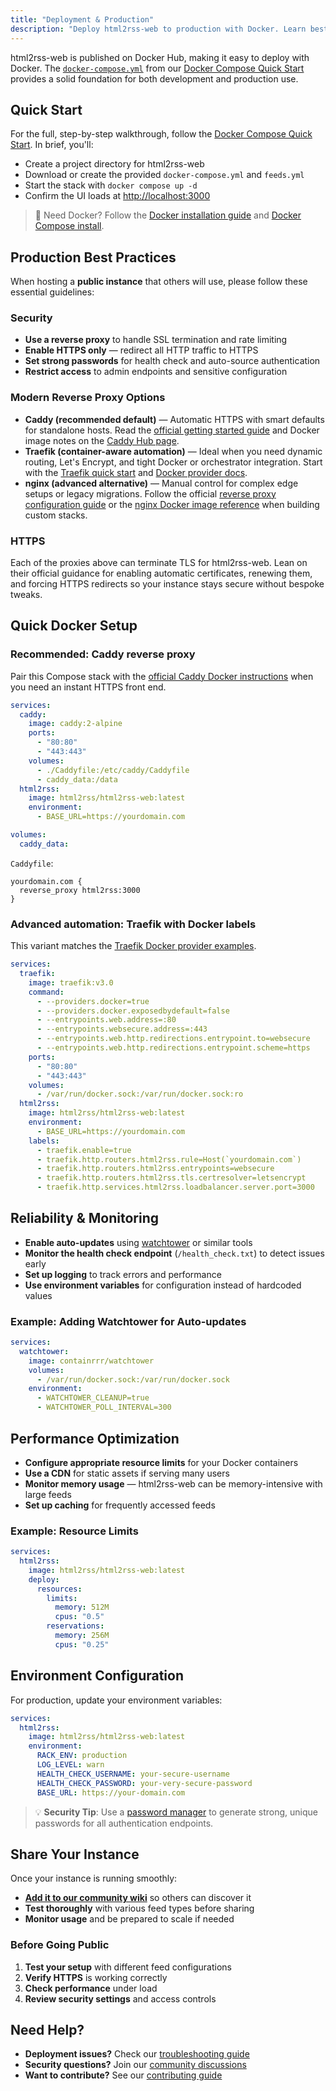```yaml
---
title: "Deployment & Production"
description: "Deploy html2rss-web to production with Docker. Learn best practices for hosting public instances with security, monitoring, and reliability."
---
```


html2rss-web is published on Docker Hub, making it easy to deploy with Docker. The [`docker-compose.yml`](https://github.com/html2rss/html2rss-web/blob/master/docker-compose.yml) from our [Docker Compose Quick Start](/web-application/getting-started/#docker-compose-quick-start) provides a solid foundation for both development and production use.

## Quick Start

For the full, step-by-step walkthrough, follow the [Docker Compose Quick Start](/web-application/getting-started/#docker-compose-quick-start). In brief, you'll:

- Create a project directory for html2rss-web
- Download or create the provided `docker-compose.yml` and `feeds.yml`
- Start the stack with `docker compose up -d`
- Confirm the UI loads at [http://localhost:3000](http://localhost:3000)

> 📖 Need Docker? Follow the [Docker installation guide](https://docs.docker.com/get-docker/) and [Docker Compose install](https://docs.docker.com/compose/install/).

## Production Best Practices

When hosting a **public instance** that others will use, please follow these essential guidelines:

### Security

- **Use a reverse proxy** to handle SSL termination and rate limiting
- **Enable HTTPS only** — redirect all HTTP traffic to HTTPS
- **Set strong passwords** for health check and auto-source authentication
- **Restrict access** to admin endpoints and sensitive configuration

### Modern Reverse Proxy Options

- **Caddy (recommended default)** — Automatic HTTPS with smart defaults for standalone hosts. Read the [official getting started guide](https://caddyserver.com/docs/getting-started) and Docker image notes on the [Caddy Hub page](https://hub.docker.com/_/caddy).
- **Traefik (container-aware automation)** — Ideal when you need dynamic routing, Let's Encrypt, and tight Docker or orchestrator integration. Start with the [Traefik quick start](https://doc.traefik.io/traefik/getting-started/quick-start/) and [Docker provider docs](https://doc.traefik.io/traefik/providers/docker/).
- **nginx (advanced alternative)** — Manual control for complex edge setups or legacy migrations. Follow the official [reverse proxy configuration guide](https://docs.nginx.com/nginx/admin-guide/web-server/reverse-proxy/) or the [nginx Docker image reference](https://hub.docker.com/_/nginx) when building custom stacks.

### HTTPS

Each of the proxies above can terminate TLS for html2rss-web. Lean on their official guidance for enabling automatic certificates, renewing them, and forcing HTTPS redirects so your instance stays secure without bespoke tweaks.

## Quick Docker Setup

### Recommended: Caddy reverse proxy

Pair this Compose stack with the [official Caddy Docker instructions](https://hub.docker.com/_/caddy) when you need an instant HTTPS front end.

```yaml
services:
  caddy:
    image: caddy:2-alpine
    ports:
      - "80:80"
      - "443:443"
    volumes:
      - ./Caddyfile:/etc/caddy/Caddyfile
      - caddy_data:/data
  html2rss:
    image: html2rss/html2rss-web:latest
    environment:
      - BASE_URL=https://yourdomain.com

volumes:
  caddy_data:
```

`Caddyfile`:

```caddy
yourdomain.com {
  reverse_proxy html2rss:3000
}
```

### Advanced automation: Traefik with Docker labels

This variant matches the [Traefik Docker provider examples](https://doc.traefik.io/traefik/providers/docker/#docker-compose).

```yaml
services:
  traefik:
    image: traefik:v3.0
    command:
      - --providers.docker=true
      - --providers.docker.exposedbydefault=false
      - --entrypoints.web.address=:80
      - --entrypoints.websecure.address=:443
      - --entrypoints.web.http.redirections.entrypoint.to=websecure
      - --entrypoints.web.http.redirections.entrypoint.scheme=https
    ports:
      - "80:80"
      - "443:443"
    volumes:
      - /var/run/docker.sock:/var/run/docker.sock:ro
  html2rss:
    image: html2rss/html2rss-web:latest
    environment:
      - BASE_URL=https://yourdomain.com
    labels:
      - traefik.enable=true
      - traefik.http.routers.html2rss.rule=Host(`yourdomain.com`)
      - traefik.http.routers.html2rss.entrypoints=websecure
      - traefik.http.routers.html2rss.tls.certresolver=letsencrypt
      - traefik.http.services.html2rss.loadbalancer.server.port=3000
```

## Reliability & Monitoring

- **Enable auto-updates** using [watchtower](https://containrrr.dev/watchtower/) or similar tools
- **Monitor the health check endpoint** (`/health_check.txt`) to detect issues early
- **Set up logging** to track errors and performance
- **Use environment variables** for configuration instead of hardcoded values

### Example: Adding Watchtower for Auto-updates

```yaml
services:
  watchtower:
    image: containrrr/watchtower
    volumes:
      - /var/run/docker.sock:/var/run/docker.sock
    environment:
      - WATCHTOWER_CLEANUP=true
      - WATCHTOWER_POLL_INTERVAL=300
```

## Performance Optimization

- **Configure appropriate resource limits** for your Docker containers
- **Use a CDN** for static assets if serving many users
- **Monitor memory usage** — html2rss-web can be memory-intensive with large feeds
- **Set up caching** for frequently accessed feeds

### Example: Resource Limits

```yaml
services:
  html2rss:
    image: html2rss/html2rss-web:latest
    deploy:
      resources:
        limits:
          memory: 512M
          cpus: "0.5"
        reservations:
          memory: 256M
          cpus: "0.25"
```

## Environment Configuration

For production, update your environment variables:

```yaml
services:
  html2rss:
    image: html2rss/html2rss-web:latest
    environment:
      RACK_ENV: production
      LOG_LEVEL: warn
      HEALTH_CHECK_USERNAME: your-secure-username
      HEALTH_CHECK_PASSWORD: your-very-secure-password
      BASE_URL: https://your-domain.com
```

> 💡 **Security Tip**: Use a [password manager](https://bitwarden.com/password-generator/) to generate strong, unique passwords for all authentication endpoints.

## Share Your Instance

Once your instance is running smoothly:

- **[Add it to our community wiki](https://github.com/html2rss/html2rss-web/wiki/Instances)** so others can discover it
- **Test thoroughly** with various feed types before sharing
- **Monitor usage** and be prepared to scale if needed

### Before Going Public

1. **Test your setup** with different feed configurations
2. **Verify HTTPS** is working correctly
3. **Check performance** under load
4. **Review security settings** and access controls

## Need Help?

- **Deployment issues?** Check our [troubleshooting guide](/troubleshooting/troubleshooting)
- **Security questions?** Join our [community discussions](https://github.com/orgs/html2rss/discussions)
- **Want to contribute?** See our [contributing guide](/get-involved/contributing)
